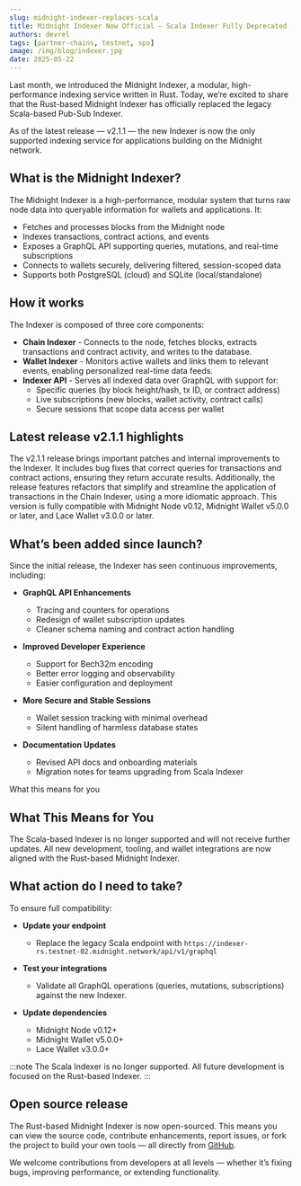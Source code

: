 ```yaml
---
slug: midnight-indexer-replaces-scala
title: Midnight Indexer Now Official — Scala Indexer Fully Deprecated
authors: devrel
tags: [partner-chains, testnet, spo]
image: /img/blog/indexer.jpg
date: 2025-05-22
---
```


Last month, we introduced the Midnight Indexer, a modular, high-performance indexing service written in Rust. Today, we’re excited to share that the Rust-based Midnight Indexer has officially replaced the legacy Scala-based Pub-Sub Indexer.

<!--truncate-->

As of the latest release — v2.1.1 — the new Indexer is now the only supported indexing service for applications building on the Midnight network.

## What is the Midnight Indexer?

The Midnight Indexer is a high-performance, modular system that turns raw node data into queryable information for wallets and applications. It:

* Fetches and processes blocks from the Midnight node
* Indexes transactions, contract actions, and events
* Exposes a GraphQL API supporting queries, mutations, and real-time subscriptions
* Connects to wallets securely, delivering filtered, session-scoped data
* Supports both PostgreSQL (cloud) and SQLite (local/standalone)

## How it works

The Indexer is composed of three core components:

* **Chain Indexer** - Connects to the node, fetches blocks, extracts transactions and contract activity, and writes to the database.
* **Wallet Indexer** - Monitors active wallets and links them to relevant events, enabling personalized real-time data feeds.
* **Indexer API** - Serves all indexed data over GraphQL with support for:
  - Specific queries (by block height/hash, tx ID, or contract address)
  - Live subscriptions (new blocks, wallet activity, contract calls)
  - Secure sessions that scope data access per wallet

## Latest release v2.1.1 highlights

The v2.1.1 release brings important patches and internal improvements to the Indexer. It includes bug fixes that correct queries for transactions and contract actions, ensuring they return accurate results. Additionally, the release features refactors that simplify and streamline the application of transactions in the Chain Indexer, using a more idiomatic approach. This version is fully compatible with Midnight Node v0.12, Midnight Wallet v5.0.0 or later, and Lace Wallet v3.0.0 or later.

## What’s been added since launch?

Since the initial release, the Indexer has seen continuous improvements, including:

* **GraphQL API Enhancements**
  - Tracing and counters for operations
  - Redesign of wallet subscription updates
  - Cleaner schema naming and contract action handling

* **Improved Developer Experience**
  - Support for Bech32m encoding
  - Better error logging and observability
  - Easier configuration and deployment

* **More Secure and Stable Sessions**
  - Wallet session tracking with minimal overhead
  - Silent handling of harmless database states

* **Documentation Updates**
  - Revised API docs and onboarding materials
  - Migration notes for teams upgrading from Scala Indexer

What this means for you
## What This Means for You

The Scala-based Indexer is no longer supported and will not receive further updates. All new development, tooling, and wallet integrations are now aligned with the Rust-based Midnight Indexer.

## What action do I need to take?

To ensure full compatibility:

* **Update your endpoint**
  - Replace the legacy Scala endpoint with `https://indexer-rs.testnet-02.midnight.network/api/v1/graphql`

* **Test your integrations**
  - Validate all GraphQL operations (queries, mutations, subscriptions) against the new Indexer.

* **Update dependencies**
  - Midnight Node v0.12+
  - Midnight Wallet v5.0.0+
  - Lace Wallet v3.0.0+

:::note
The Scala Indexer is no longer supported. All future development is focused on the Rust-based Indexer.
:::

## Open source release

The Rust-based Midnight Indexer is now open-sourced. This means you can view the source code, contribute enhancements, report issues, or fork the project to build your own tools — all directly from [GitHub](https://github.com/midnightntwrk/midnight-indexer).

We welcome contributions from developers at all levels — whether it’s fixing bugs, improving performance, or extending functionality.
